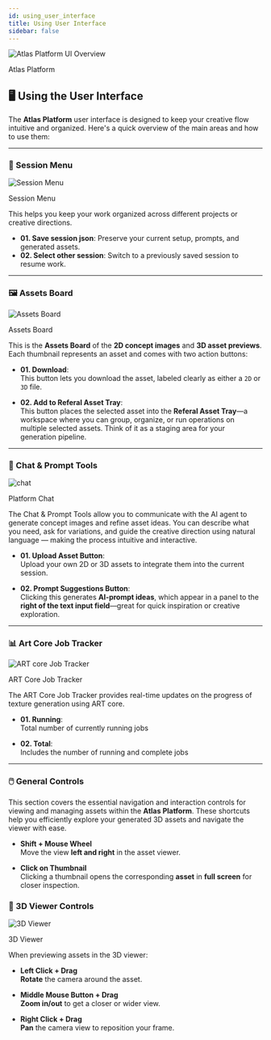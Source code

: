```yaml
---
id: using_user_interface
title: Using User Interface
sidebar: false
---
```


<div style={{ textAlign: 'center', margin: '1.5rem 0' }}>
  <img
    src="/img/headers/04.jpg"
    alt="Atlas Platform UI Overview"
    style={{ maxWidth: '100%', borderRadius: '8px' }}
  />
  <p style={{ fontSize: '0.9rem', color: '#555', marginTop: '0.5rem' }}>
   Atlas Platform
  </p>
</div>

## 🖥️ Using the User Interface

The **Atlas Platform** user interface is designed to keep your creative flow intuitive and organized. Here's a quick overview of the main areas and how to use them:


---

### 🔖 Session Menu
<div style={{ textAlign: 'center', margin: '1.5rem 0' }}>
  <img
    src="/img/ui/session_menu.jpg"
    alt="Session Menu"
    style={{ maxWidth: '100%', borderRadius: '8px' }}
  />
  <p style={{ fontSize: '0.9rem', color: '#555', marginTop: '0.5rem' }}>
   Session Menu
  </p>
</div>

This helps you keep your work organized across different projects or creative directions.

- **01. Save session json**: Preserve your current setup, prompts, and generated assets.
- **02. Select other session**: Switch to a previously saved session to resume work.

---

### 🖼️ Assets Board

<div style={{ textAlign: 'center', margin: '1.5rem 0' }}>
  <img
    src="/img/ui/assets_board.jpg"
    alt="Assets Board"
    style={{ maxWidth: '100%', borderRadius: '8px' }}
  />
  <p style={{ fontSize: '0.9rem', color: '#555', marginTop: '0.5rem' }}>
   Assets Board
  </p>
</div>


This is the **Assets Board** of the **2D concept images** and **3D asset previews**. Each thumbnail represents an asset and comes with two action buttons:

- **01. Download**:  
  This button lets you download the asset, labeled clearly as either a `2D` or `3D` file. 

- **02. Add to Referal Asset Tray**:  
  This button places the selected asset into the **Referal Asset Tray**—a workspace where you can group, organize, or run operations on multiple selected assets. Think of it as a staging area for your generation pipeline.

---

### 💬 Chat & Prompt Tools

<div style={{ textAlign: 'center', margin: '1.5rem 0' }}>
  <img
    src="/img/ui/chat.jpg"
    alt="chat"
    style={{ maxWidth: '100%', borderRadius: '8px' }}
  />
  <p style={{ fontSize: '0.9rem', color: '#555', marginTop: '0.5rem' }}>
   Platform Chat
  </p>
</div>



The Chat & Prompt Tools allow you to communicate with the AI agent to generate concept images and refine asset ideas. You can describe what you need, ask for variations, and guide the creative direction using natural language — making the process intuitive and interactive.

- **01. Upload Asset Button**:  
  Upload your own 2D or 3D assets to integrate them into the current session.

- **02. Prompt Suggestions Button**:  
  Clicking this generates **AI-prompt ideas**, which appear in a panel to the **right of the text input field**—great for quick inspiration or creative exploration.

---

### 📊 Art Core Job Tracker
<div style={{ textAlign: 'center', margin: '1.5rem 0' }}>
  <img
    src="/img/ui/art_core_job_tracker.jpg"
    alt="ART core Job Tracker"
    style={{ maxWidth: '100%', borderRadius: '8px' }}
  />
  <p style={{ fontSize: '0.9rem', color: '#555', marginTop: '0.5rem' }}>
   ART Core Job Tracker
  </p>
</div>

The ART Core Job Tracker provides real-time updates on the progress of texture generation using ART core.

- **01. Running**:  
  Total number of currently running jobs

- **02. Total**:  
  Includes the number of running and complete jobs
---

### 🖱️ General Controls

This section covers the essential navigation and interaction controls for viewing and managing assets within the **Atlas Platform**. These shortcuts help you efficiently explore your generated 3D assets and navigate the viewer with ease.
- **Shift + Mouse Wheel**  
  Move the view **left and right** in the asset viewer.

- **Click on Thumbnail**  
  Clicking a thumbnail opens the corresponding **asset** in **full screen** for closer inspection.

### 🧭 3D Viewer Controls
<div style={{ textAlign: 'center', margin: '1.5rem 0' }}>
  <img
    src="/img/ui/3d_viewer.jpg"
    alt="3D Viewer"
    style={{ maxWidth: '100%', borderRadius: '8px' }}
  />
  <p style={{ fontSize: '0.9rem', color: '#555', marginTop: '0.5rem' }}>
   3D Viewer
  </p>
</div>
When previewing assets in the 3D viewer:

- **Left Click + Drag**  
  **Rotate** the camera around the asset.

- **Middle Mouse Button + Drag**  
  **Zoom in/out** to get a closer or wider view.

- **Right Click + Drag**  
  **Pan** the camera view to reposition your frame.

